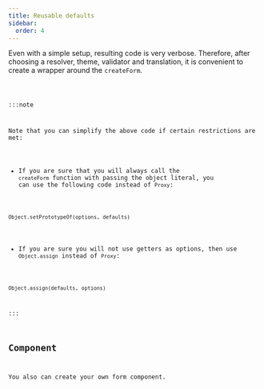 ```yaml
---
title: Reusable defaults
sidebar:
  order: 4
---
```





Even with a simple setup, resulting code is very verbose.
Therefore, after choosing a resolver, theme, validator and translation, it is convenient to create a wrapper around the `createForm`.

<Code code={customFormCode} lang="typescript" title="my-form.ts" />

:::note

Note that you can simplify the above code if certain restrictions are met:

- If you are sure that you will always call the `createForm` function with passing the object literal, you can use the following code instead of `Proxy`:

`Object.setPrototypeOf(options, defaults)`

- If you are sure you will not use getters as options, then use `Object.assign` instead of `Proxy`:

`Object.assign(defaults, options)`

:::

## Component

You also can create your own form component.

<Code code={customFormComponentCode} lang="svelte" title="my-form.svelte" />
